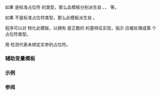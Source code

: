 {{cpp/title|is_placeholder}}
{{cpp/utility/functional/navbar}}
{{ddcl|header=functional|since=c++11|
template&lt; class T &gt;
struct is_placeholder;
}}

如果 {{tt|T}} 是标准占位符 {{tt|(_1, _2, _3, ...)}} 的类型，那么此模板分别派生自 {{c/core|std::integral_constant&lt;int, 1&gt;}}、{{c/core|std::integral_constant&lt;int, 2&gt;}}、{{c/core|std::integral_constant&lt;int, 3&gt;}} 等。

如果 {{tt|T}} 不是标准占位符类型，那么此模板派生自 {{c/core|std::integral_constant&lt;int, 0&gt;}}。

程序可以对{{ls|cpp/language/type#由程序定义的类型}} {{tt|T}} 特化此模板，以拥有 {{c|N}} 是正数的 {{c/core|std::integral_constant&lt;int, N&gt;}} 的基特征实现{{named req|UnaryTypeTrait}}，指示 {{tt|T}} 应被处理成第 {{c|N}} 个占位符类型。

{{lc|std::bind}} 用 {{tt|std::is_placeholder}} 检测代表未绑定实参的占位符。

===辅助变量模板===
{{ddcl|since=c++17|1=
template&lt; class T &gt;
constexpr int is_placeholder_v = is_placeholder&lt;T&gt;::value;
}}

{{cpp/types/integral_constant/inherit2|占位符值，或对于非占位符类型为 {{c|0}}|int}}

===示例===
{{example
|code=
#include &lt;functional&gt;
#include &lt;iostream&gt;
#include &lt;type_traits&gt;

struct My_2 {} my_2;

namespace std
{
    template&lt;&gt;
    struct is_placeholder&lt;My_2&gt; : public integral_constant&lt;int, 2&gt; {};
}

int f(int n1, int n2)
{
    return n1 + n2;
}

int main()
{
    std::cout &lt;&lt; "标准占位符 _5 对应第 "
              &lt;&lt; std::is_placeholder&lt;decltype(std::placeholders::_5)&gt;::value
              &lt;&lt; " 个实参\n";
    
    auto b = std::bind(f, my_2, 2);
    std::cout &lt;&lt; "以自定义占位符选择的 11 加上 2 得到 " 
              &lt;&lt; b(10, 11) // 忽略首个实参，即 10
              &lt;&lt; '\n';
}
|output=
标准占位符 _5 对应第 5 个实参
以自定义占位符选择的 11 加上 2 得到 13
}}

===参阅===
{{dsc begin}}
{{dsc inc|cpp/utility/functional/dsc bind}}
{{dsc inc|cpp/utility/functional/dsc placeholders}}
{{dsc end}}

{{langlinks|de|en|es|fr|it|ja|pt|ru}}